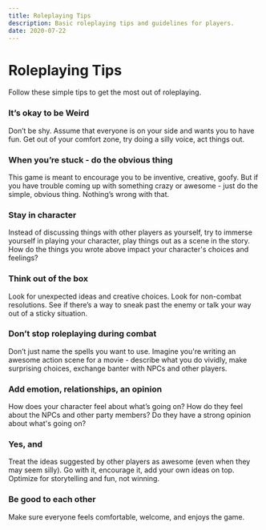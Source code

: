 ```yaml
---
title: Roleplaying Tips
description: Basic roleplaying tips and guidelines for players.
date: 2020-07-22
---
```


# Roleplaying Tips

Follow these simple tips to get the most out of roleplaying.

<div className="columns">

### It’s okay to be Weird
Don’t be shy. Assume that everyone is on your side and wants you to have fun. Get out of your comfort zone, try doing a silly voice, act things out.

### When you’re stuck - do the obvious thing
This game is meant to encourage you to be inventive, creative, goofy. But if you have trouble coming up with something crazy or awesome - just do the simple, obvious thing. Nothing’s wrong with that.

### Stay in character
Instead of discussing things with other players as yourself, try to immerse yourself in playing your character, play things out as a scene in the story. How do the things you wrote above impact your character's choices and feelings?

### Think out of the box
Look for unexpected ideas and creative choices. Look for non-combat resolutions. See if there’s a way to sneak past the enemy or talk your way out of a sticky situation.

<div class="column-break"></div>

### Don’t stop roleplaying during combat
Don’t just name the spells you want to use.  Imagine you're writing an awesome action scene for a movie - describe what you do vividly, make surprising choices, exchange banter with NPCs and other players.

### Add emotion, relationships, an opinion
How does your character feel about what’s going on? How do they feel about the NPCs and other party members? Do they have a strong opinion about what's going on?

### Yes, and
Treat the ideas suggested by other players as awesome (even when they may seem silly). Go with it, encourage it, add your own ideas on top. Optimize for storytelling and fun, not winning.

### Be good to each other
Make sure everyone feels comfortable, welcome, and enjoys the game.

</div>
